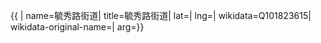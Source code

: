 {{ {{{1|PRC admin/showdata}}}|
name=毓秀路街道|
title=毓秀路街道|
lat=|
lng=|
wikidata=Q101823615|
wikidata-original-name=|
arg={{{arg|}}}}}